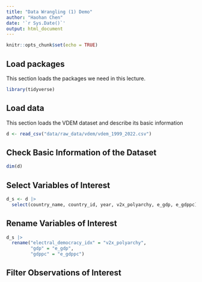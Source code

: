 ```yaml
---
title: "Data Wrangling (1) Demo"
author: "Haohan Chen"
date: '`r Sys.Date()`'
output: html_document
---
```


```r
knitr::opts_chunk$set(echo = TRUE)
```

## Load packages

This section loads the packages we need in this lecture.

```r
library(tidyverse)
```

## Load data

This section loads the VDEM dataset and describe its basic information

```r
d <- read_csv("data/raw_data/vdem/vdem_1999_2022.csv")

```

## Check Basic Information of the Dataset

```r
dim(d)
```

## Select Variables of Interest

```r
d_s <- d |>
  select(country_name, country_id, year, v2x_polyarchy, e_gdp, e_gdppc)
```

## Rename Variables of Interest

```r
d_s |>
  rename("electral_democracy_idx" = "v2x_polyarchy",
         "gdp" = "e_gdp", 
         "gdppc" = "e_gdppc")
```

## Filter Observations of Interest
